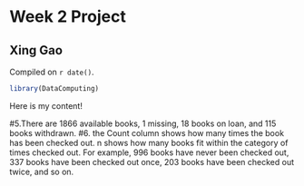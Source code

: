 # Week 2 Project

## Xing Gao

<!-- leave this material as is -->
Compiled on `r date()`.

```r
library(DataComputing)
```
<!-- put your content after this line -->

Here is my content!

#5.There are 1866 available books, 1 missing, 18 books on loan, and 115 books withdrawn. 
#6. the Count column shows how many times the book has been checked out. n shows how many books fit within the category of times checked out. For example, 996 books have never been checked out, 337 books have been checked out once, 203 books have been checked out twice, and so on. 